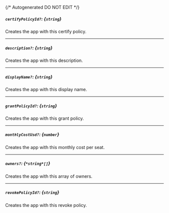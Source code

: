 {/* Autogenerated DO NOT EDIT  */}
##### `certifyPolicyId?`: *{`string`}*
Creates the app with this certify policy.

---
##### `description?`: *{`string`}*
Creates the app with this description.

---
##### `displayName?`: *{`string`}*
Creates the app with this display name.

---
##### `grantPolicyId?`: *{`string`}*
Creates the app with this grant policy.

---
##### `monthlyCostUsd?`: *{`number`}*
Creates the app with this monthly cost per seat.

---
##### `owners?`: *{`*string*[]`}*
Creates the app with this array of owners.

---
##### `revokePolicyId?`: *{`string`}*
Creates the app with this revoke policy.

